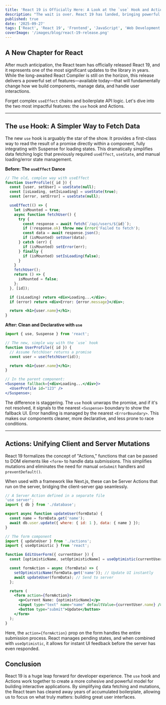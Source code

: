 ```yaml
---
title: 'React 19 is Officially Here: A Look at the `use` Hook and Actions'
description: "The wait is over. React 19 has landed, bringing powerful new client and server features. We'll explore the game-changing `use` hook for data fetching and the seamless integration of Server Actions."
published: true
date: '2025-09-27'
tags: ['React', 'React 19', 'Frontend', 'JavaScript', 'Web Development']
coverImage: '/images/blog/react-19-release.png'
---
```


## A New Chapter for React

After much anticipation, the React team has officially released React 19, and it represents one of the most significant updates to the library in years. While the long-awaited React Compiler is still on the horizon, this release delivers a powerful set of features—available today—that will fundamentally change how we build components, manage data, and handle user interactions.

Forget complex `useEffect` chains and boilerplate API logic. Let's dive into the two most impactful features: the `use` hook and Actions.

---

## The `use` Hook: A Simpler Way to Fetch Data

The new `use` hook is arguably the star of the show. It provides a first-class way to read the result of a promise directly within a component, fully integrating with Suspense for loading states. This dramatically simplifies data fetching logic that previously required `useEffect`, `useState`, and manual loading/error state management.

**Before: The `useEffect` Dance**

```jsx
// The old, complex way with useEffect
function UserProfile({ id }) {
  const [user, setUser] = useState(null);
  const [isLoading, setIsLoading] = useState(true);
  const [error, setError] = useState(null);

  useEffect(() => {
    let isMounted = true;
    async function fetchUser() {
      try {
        const response = await fetch(`/api/users/${id}`);
        if (!response.ok) throw new Error('Failed to fetch');
        const data = await response.json();
        if (isMounted) setUser(data);
      } catch (err) {
        if (isMounted) setError(err);
      } finally {
        if (isMounted) setIsLoading(false);
      }
    }
    fetchUser();
    return () => {
      isMounted = false;
    };
  }, [id]);

  if (isLoading) return <div>Loading...</div>;
  if (error) return <div>Error: {error.message}</div>;

  return <h1>{user.name}</h1>;
}
```

**After: Clean and Declarative with `use`**

```jsx
import { use, Suspense } from 'react';

// The new, simple way with the `use` hook
function UserProfile({ id }) {
  // Assume fetchUser returns a promise
  const user = use(fetchUser(id));

  return <h1>{user.name}</h1>;
}

// In the parent component:
<Suspense fallback={<div>Loading...</div>}>
  <UserProfile id="123" />
</Suspense>;
```

The difference is staggering. The `use` hook unwraps the promise, and if it's not resolved, it signals to the nearest `<Suspense>` boundary to show the fallback UI. Error handling is managed by the nearest `<ErrorBoundary>`. This makes our components cleaner, more declarative, and less prone to race conditions.

---

## Actions: Unifying Client and Server Mutations

React 19 formalizes the concept of "Actions," functions that can be passed to DOM elements like `<form>` to handle data submissions. This simplifies mutations and eliminates the need for manual `onSubmit` handlers and `preventDefault()`.

When used with a framework like Next.js, these can be Server Actions that run on the server, bridging the client-server gap seamlessly.

```jsx
// A Server Action defined in a separate file
'use server';
import { db } from './database';

export async function updateUser(formData) {
  const name = formData.get('name');
  await db.user.update({ where: { id: 1 }, data: { name } });
}
```

```jsx
// The form component
import { updateUser } from './actions';
import { useOptimistic } from 'react';

function EditUserForm({ currentUser }) {
  const [optimisticName, setOptimisticName] = useOptimistic(currentUser.name);

  const formAction = async (formData) => {
    setOptimisticName(formData.get('name')); // Update UI instantly
    await updateUser(formData); // Send to server
  };

  return (
    <form action={formAction}>
      <p>Current Name: {optimisticName}</p>
      <input type="text" name="name" defaultValue={currentUser.name} />
      <button type="submit">Update</button>
    </form>
  );
}
```

Here, the `action={formAction}` prop on the form handles the entire submission process. React manages pending states, and when combined with `useOptimistic`, it allows for instant UI feedback before the server has even responded.

## Conclusion

React 19 is a huge leap forward for developer experience. The `use` hook and Actions work together to create a more cohesive and powerful model for building interactive applications. By simplifying data fetching and mutations, the React team has cleared away years of accumulated boilerplate, allowing us to focus on what truly matters: building great user interfaces.
